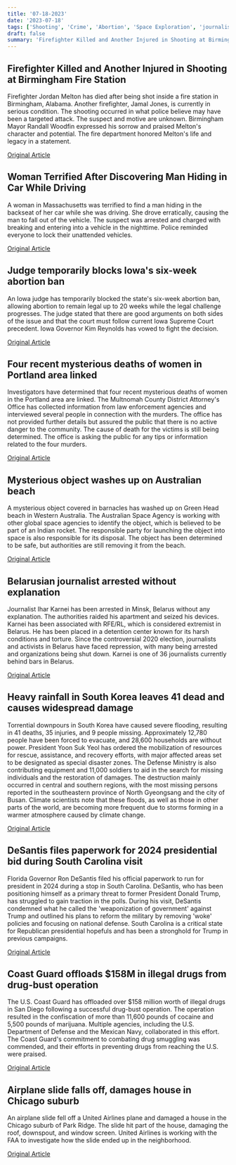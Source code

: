 ```yaml
---
title: '07-18-2023'
date: '2023-07-18'
tags: ['Shooting', 'Crime', 'Abortion', 'Space Exploration', 'journalism', 'flooding', 'Politics', 'Drug bust', 'Aviation']
draft: false
summary: 'Firefighter Killed and Another Injured in Shooting at Birmingham Fire Station...'
---
```


## Firefighter Killed and Another Injured in Shooting at Birmingham Fire Station
Firefighter Jordan Melton has died after being shot inside a fire station in Birmingham, Alabama. Another firefighter, Jamal Jones, is currently in serious condition. The shooting occurred in what police believe may have been a targeted attack. The suspect and motive are unknown. Birmingham Mayor Randall Woodfin expressed his sorrow and praised Melton's character and potential. The fire department honored Melton's life and legacy in a statement.

[Original Article](https://abcnews.go.com/US/birmingham-firefighter-dies-days-after-shot-fire-station/story?id=101374834)

## Woman Terrified After Discovering Man Hiding in Car While Driving
A woman in Massachusetts was terrified to find a man hiding in the backseat of her car while she was driving. She drove erratically, causing the man to fall out of the vehicle. The suspect was arrested and charged with breaking and entering into a vehicle in the nighttime. Police reminded everyone to lock their unattended vehicles.

[Original Article](https://abcnews.go.com/US/woman-finds-man-hiding-coat-backseat-car-driving/story?id=101397703)

## Judge temporarily blocks Iowa's six-week abortion ban
An Iowa judge has temporarily blocked the state's six-week abortion ban, allowing abortion to remain legal up to 20 weeks while the legal challenge progresses. The judge stated that there are good arguments on both sides of the issue and that the court must follow current Iowa Supreme Court precedent. Iowa Governor Kim Reynolds has vowed to fight the decision.

[Original Article](https://abcnews.go.com/US/iowa-judge-temporarily-halts-6-week-abortion-law/story?id=101358044)

## Four recent mysterious deaths of women in Portland area linked
Investigators have determined that four recent mysterious deaths of women in the Portland area are linked. The Multnomah County District Attorney's Office has collected information from law enforcement agencies and interviewed several people in connection with the murders. The office has not provided further details but assured the public that there is no active danger to the community. The cause of death for the victims is still being determined. The office is asking the public for any tips or information related to the four murders.

[Original Article](https://abcnews.go.com/US/oregon-investigators-update-reports-serial-killer-da-now/story?id=101345491)

## Mysterious object washes up on Australian beach
A mysterious object covered in barnacles has washed up on Green Head beach in Western Australia. The Australian Space Agency is working with other global space agencies to identify the object, which is believed to be part of an Indian rocket. The responsible party for launching the object into space is also responsible for its disposal. The object has been determined to be safe, but authorities are still removing it from the beach.

[Original Article](https://abcnews.go.com/International/wireStory/mystery-object-washed-australian-coast-space-junk-officials-101392625)

## Belarusian journalist arrested without explanation
Journalist Ihar Karnei has been arrested in Minsk, Belarus without any explanation. The authorities raided his apartment and seized his devices. Karnei has been associated with RFE/RL, which is considered extremist in Belarus. He has been placed in a detention center known for its harsh conditions and torture. Since the controversial 2020 election, journalists and activists in Belarus have faced repression, with many being arrested and organizations being shut down. Karnei is one of 36 journalists currently behind bars in Belarus.

[Original Article](https://abcnews.go.com/International/wireStory/belarus-arrests-prominent-journalist-continued-crackdown-dissent-101396786)

## Heavy rainfall in South Korea leaves 41 dead and causes widespread damage
Torrential downpours in South Korea have caused severe flooding, resulting in 41 deaths, 35 injuries, and 9 people missing. Approximately 12,780 people have been forced to evacuate, and 28,600 households are without power. President Yoon Suk Yeol has ordered the mobilization of resources for rescue, assistance, and recovery efforts, with major affected areas set to be designated as special disaster zones. The Defense Ministry is also contributing equipment and 11,000 soldiers to aid in the search for missing individuals and the restoration of damages. The destruction mainly occurred in central and southern regions, with the most missing persons reported in the southeastern province of North Gyeongsang and the city of Busan. Climate scientists note that these floods, as well as those in other parts of the world, are becoming more frequent due to storms forming in a warmer atmosphere caused by climate change.

[Original Article](https://abcnews.go.com/International/wireStory/south-korea-searches-missing-people-death-toll-downpours-101395563)

## DeSantis files paperwork for 2024 presidential bid during South Carolina visit
Florida Governor Ron DeSantis filed his official paperwork to run for president in 2024 during a stop in South Carolina. DeSantis, who has been positioning himself as a primary threat to former President Donald Trump, has struggled to gain traction in the polls. During his visit, DeSantis condemned what he called the 'weaponization of government' against Trump and outlined his plans to reform the military by removing 'woke' policies and focusing on national defense. South Carolina is a critical state for Republican presidential hopefuls and has been a stronghold for Trump in previous campaigns.

[Original Article](https://abcnews.go.com/Politics/wireStory/desantis-major-party-candidate-enter-south-carolinas-2024-101400318)

## Coast Guard offloads $158M in illegal drugs from drug-bust operation
The U.S. Coast Guard has offloaded over $158 million worth of illegal drugs in San Diego following a successful drug-bust operation. The operation resulted in the confiscation of more than 11,600 pounds of cocaine and 5,500 pounds of marijuana. Multiple agencies, including the U.S. Department of Defense and the Mexican Navy, collaborated in this effort. The Coast Guard's commitment to combating drug smuggling was commended, and their efforts in preventing drugs from reaching the U.S. were praised.

[Original Article](https://abcnews.go.com/US/us-coast-guard-offloads-158-million-cocaine-marijuana/story?id=101352628)

## Airplane slide falls off, damages house in Chicago suburb
An airplane slide fell off a United Airlines plane and damaged a house in the Chicago suburb of Park Ridge. The slide hit part of the house, damaging the roof, downspout, and window screen. United Airlines is working with the FAA to investigate how the slide ended up in the neighborhood.

[Original Article](https://abcnews.go.com/US/wireStory/injuries-jetliners-evacuation-slide-falls-chicago-neighborhood-ohare-101369978)

